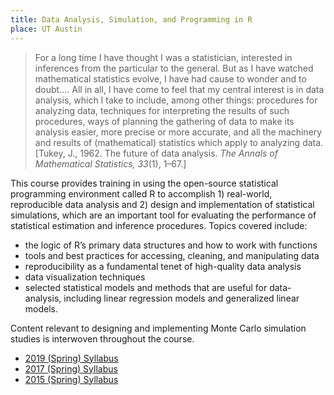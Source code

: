 ```yaml
---
title: Data Analysis, Simulation, and Programming in R
place: UT Austin
---
```


> For a long time I have thought I was a statistician, interested in inferences from the particular to the general. But as I have watched mathematical statistics evolve, I have had cause to wonder and to doubt…. All in all, I have come to feel that my central interest is in data analysis, which I take to include, among other things: procedures for analyzing data, techniques for interpreting the results of such procedures, ways of planning the gathering of data to make its analysis easier, more precise or more accurate, and all the machinery and results of (mathematical) statistics which apply to analyzing data. [Tukey, J., 1962. The future of data analysis. _The Annals of Mathematical Statistics, 33_(1), 1–67.]

This course provides training in using the open-source statistical programming environment called R to accomplish 1) real-world, reproducible data analysis and 2) design and implementation of statistical simulations, which are an important tool for evaluating the performance of statistical estimation and inference procedures. Topics covered include:

* the logic of R’s primary data structures and how to work with functions
* tools and best practices for accessing, cleaning, and manipulating data
* reproducibility as a fundamental tenet of high-quality data analysis
* data visualization techniques 
* selected statistical models and methods that are useful for data-analysis, including linear regression models and generalized linear models. 

Content relevant to designing and implementing Monte Carlo simulation studies is interwoven throughout the course.

* [2019 (Spring) Syllabus](/teaching/DASPiR/EDP380C-20-10745-Data-Analysis-Simulation-and-Programming-in-R-2019S.pdf)
* [2017 (Spring) Syllabus](/teaching/DASPiR/EDP384-10875-Data-Analysis-Simulation-and-Programming-in-R-2017S.pdf)
* [2015 (Spring) Syllabus](/teaching/DASPiR/EDP384-10585-Data-Analysis-Simulation-and-Programming-in-R-2015S.pdf)

